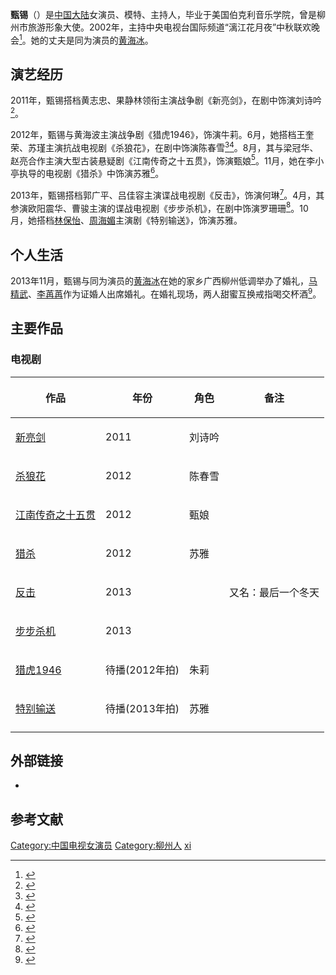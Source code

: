 {{艺人
| 姓名     = 甄锡
| 类型     = 女演员
| 图片     = 
| 图片尺寸 = 
| 图片简介 = 
| 原名     = 
| 罗马拼音 = Zhen Xi
| 英文名   = Zeenel
| 绰号     = 小锡
| 其他艺名 = 
| 国籍     = {{PRC}}
| 民族     = 汉族
| 籍贯     = 
| 出生日期 = {{Birth_date_and_age|1985|7|4}}
| 出生地点 = {{PRC}}[[广西壮族自治区|广西壮族自治区]][[柳州|柳州]]
| 逝世日期 = 
| 逝世地点 = 
| 职业     = [[演員|演員]]、[[模特兒|模特]]、[[主持人|主持人]]
| 经纪公司 = 中广基经影视文化传播（北京）有限公司
| 语言     = [[汉语|汉语]]
| 配偶     = [[黄海冰|黄海冰]]（2013.11－）
| 儿女     = （儿子）谙谙{{Birth_date_and_age|2014|6|30}}
| 教育程度 = {{tsl|en|Berkeley Music Group||美国伯克利音乐学院}}
| 代表作品 = 
* 2012年 《杀狼花》
* 2012年 《猎杀》
* 2013年 《步步杀机》
}}
'''甄锡'''（{{bd|1985年|7月4日}}）是[[中国大陆|中国大陆]]女演员、模特、主持人，毕业于美国伯克利音乐学院，曾是柳州市旅游形象大使。2002年，主持中央电视台国际频道“漓江花月夜”中秋联欢晚会<ref>{{cite web|title=揭秘黄海冰娇妻甄锡：曾参加央视春晚|url=http://ent.jschina.com.cn/system/2014/02/08/020191564.shtml|website=ent.jschina.com.cn|publisher=凤凰网|accessdate=2014-02-08|deadurl=yes|archiveurl=https://web.archive.org/web/20140402073354/http://ent.jschina.com.cn/system/2014/02/08/020191564.shtml|archivedate=2014-04-02}}</ref>。她的丈夫是同为演员的[[黄海冰|黄海冰]]。

== 演艺经历 ==
2011年，甄锡搭档黄志忠、果静林领衔主演战争剧《新亮剑》，在剧中饰演刘诗吟<ref>{{cite web|title=《新亮剑》主创上节目 甄锡任泉果静林笑果非凡|url=http://ent.sina.com.cn/v/m/2011-12-22/18343515071.shtml|publisher=新浪娱乐|accessdate=2011-12-22|archive-date=2020-08-19|archive-url=https://web.archive.org/web/20200819055947/http://ent.sina.com.cn/v/m/2011-12-22/18343515071.shtml|dead-url=no}}</ref>。

2012年，甄锡与黄海波主演战争剧《猎虎1946》，饰演牛莉。6月，她搭档王奎荣、苏瑾主演抗战电视剧《杀狼花》，在剧中饰演陈春雪<ref>{{cite web|title=《杀狼花》收视佳 黄海冰苏瑾甄锡领衔(图)|url=http://ent.sina.com.cn/v/m/2012-01-19/14393538283.shtml|publisher=新浪娱乐|accessdate=2012-01-19|archive-date=2020-08-19|archive-url=https://web.archive.org/web/20200819055950/http://ent.sina.com.cn/v/m/2012-01-19/14393538283.shtml|dead-url=no}}</ref><ref>{{cite web|title=《杀狼花》昨日上星 苏瑾甄锡打造女版《亮剑》|url=http://yule.sohu.com/20120607/n344986932.shtml|publisher=搜狐娱乐|accessdate=2012-06-07|archive-date=2016-06-02|archive-url=https://web.archive.org/web/20160602122817/http://yule.sohu.com/20120607/n344986932.shtml|dead-url=no}}</ref>。8月，其与梁冠华、赵亮合作主演大型古装悬疑剧《江南传奇之十五贯》，饰演甄娘<ref>{{cite web|title=《江南传奇之十五贯》热拍 梁冠华甄锡造型曝光|url=http://ent.sina.com.cn/v/m/2011-09-09/11573412291.shtml|publisher=新浪娱乐|accessdate=2011-09-09|archive-date=2020-08-19|archive-url=https://web.archive.org/web/20200819055959/http://ent.sina.com.cn/v/m/2011-09-09/11573412291.shtml|dead-url=no}}</ref>。11月，她在李小亭执导的电视剧《猎杀》中饰演苏雅<ref>{{cite web|title=《猎杀》热播 甄锡在仇恨中浴血重生|url=http://yule.sohu.com/20130524/n376973726.shtml|publisher=搜狐娱乐|accessdate=2013-05-24|archive-date=2016-06-02|archive-url=https://web.archive.org/web/20160602150002/http://yule.sohu.com/20130524/n376973726.shtml|dead-url=no}}</ref>。 

2013年，甄锡搭档郭广平、吕佳容主演谍战电视剧《反击》，饰演何琳<ref>{{cite web|title=电视剧《反击》北京热播中 甄锡变身高富帅|url=http://yule.sohu.com/20130816/n384318067.shtml|publisher=搜狐娱乐|accessdate=2013-08-16|archive-date=2016-06-02|archive-url=https://web.archive.org/web/20160602130609/http://yule.sohu.com/20130816/n384318067.shtml|dead-url=no}}</ref>。4月，其参演欧阳震华、曹骏主演的谍战电视剧《步步杀机》，在剧中饰演罗珊珊<ref>{{cite web|title=《步步杀机》穿越上海滩 甄锡再出手|url=http://www.hinews.cn/news/system/2012/11/26/015167633.shtml|publisher=南海网|accessdate=2012-11-26|archive-date=2016-06-05|archive-url=https://web.archive.org/web/20160605124618/http://www.hinews.cn/news/system/2012/11/26/015167633.shtml|dead-url=no}}</ref>。10月，她搭档[[林保怡|林保怡]]、[[周海媚|周海媚]]主演剧《特别输送》，饰演苏雅。

== 个人生活 ==
2013年11月，甄锡与同为演员的[[黄海冰|黄海冰]]在她的家乡广西柳州低调举办了婚礼，[[马精武|马精武]]、[[李苒苒|李苒苒]]作为证婚人出席婚礼。在婚礼现场，两人甜蜜互换戒指喝交杯酒<ref>{{cite web|title=黄海冰、甄锡柳州低调完婚甜蜜喝交杯酒|url=http://ent.lnd.com.cn/news/2014-02/08/content_3459728.htm|publisher=北国网|accessdate=2014-02-08|archive-url=https://web.archive.org/web/20150110101539/http://ent.lnd.com.cn/news/2014-02/08/content_3459728.htm|archive-date=2015-01-10|dead-url=yes}}</ref>。

== 主要作品 ==
=== 电视剧 ===
{| class="wikitable"
|-
! 作品 !! 年份 !! 角色 !! 备注
|-
| [[新亮剑|新亮剑]] || 2011 || 刘诗吟 || 
|-
| [[杀狼花|杀狼花]] || 2012 || 陈春雪 ||
|-
| [[江南传奇之十五贯|江南传奇之十五贯]] || 2012 || 甄娘 || 
|-
| [[猎杀|猎杀]] || 2012 || 苏雅 || 
|-
| [[反击|反击]] || 2013 |||| 又名：最后一个冬天
|-
| [[步步杀机|步步杀机]] || 2013|| ||
|-
|[[猎虎1946|猎虎1946]] || 待播(2012年拍) || 朱莉 ||
|-
|[[特别输送|特别输送]] || 待播(2013年拍) || 苏雅 ||
|-
|}

== 外部链接 ==
*{{Sinaweibo|zeenel}}

== 参考文献 ==
{{Reflist}}

{{DEFAULTSORT:zhen xi}}
[[Category:中国电视女演员|Category:中国电视女演员]]
[[Category:柳州人|Category:柳州人]]
[[Category:甄姓|xi]]